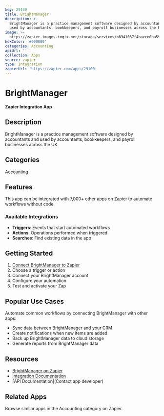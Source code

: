 ```yaml
---
key: 29100
title: BrightManager
description: >-
  BrightManager is a practice management software designed by accountants and
  used by accountants, bookkeepers, and payroll businesses across the UK.
image: >-
  https://zapier-images.imgix.net/storage/services/b8341037f4baece0ba5939652b319207.png?auto=format%2Ccompress&ixlib=python-3.0.0&q=50
hexColor: '#000000'
categories: Accounting
apiUrl: ''
collection: Apps
source: zapier
type: Integration
zapierUrl: 'https://zapier.com/apps/29100'
---
```

# BrightManager

**Zapier Integration App**

## Description

BrightManager is a practice management software designed by accountants and used by accountants, bookkeepers, and payroll businesses across the UK.

## Categories

Accounting

## Features

This app can be integrated with 7,000+ other apps on Zapier to automate workflows without code.

### Available Integrations

- **Triggers**: Events that start automated workflows
- **Actions**: Operations performed when triggered
- **Searches**: Find existing data in the app

## Getting Started

1. [Connect BrightManager to Zapier](https://zapier.com/apps/29100)
2. Choose a trigger or action
3. Connect your BrightManager account
4. Configure your automation
5. Test and activate your Zap

## Popular Use Cases

Automate common workflows by connecting BrightManager with other apps:

- Sync data between BrightManager and your CRM
- Create notifications when new items are added
- Back up BrightManager data to cloud storage
- Generate reports from BrightManager data

## Resources

- [BrightManager on Zapier](https://zapier.com/apps/29100)
- [Integration Documentation](https://zapier.com/apps/29100/integrations)
- [API Documentation](Contact app developer)

## Related Apps

Browse similar apps in the Accounting category on Zapier.
